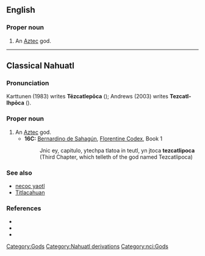 ==English==
{{wikipedia}}
===Proper noun===
{{en-proper-noun}}

# An [[Aztec]] god.

[[Category:Gods]]
[[Category:Nahuatl derivations]]

----

==Classical Nahuatl==

===Pronunciation===
Karttunen (1983) writes '''Tēzcatlepōca''' ({{IPA|/teːskatɬepoːka/}}); Andrews (2003) writes '''Tezcatl-Ihpōca''' ({{IPA|/teskatɬiʔpoːka/}}).

===Proper noun===
{{infl|nci|proper noun}}

# An [[Aztec]] god.
#*'''16C:''' [[w:Bernardino de Sahagún|Bernardino de Sahagún]], [[w:Florentine Codex|Florentine Codex]], Book 1
#*:Jnic ey, capitulo, ytechpa tlatoa in teutl, yn jtoca '''tezcatlipoca'''
#*:(Third Chapter, which telleth of the god named Tezcatlipoca)

===See also===
*[[necoc yaotl]]
*[[Titlacahuan]]

===References===
*{{cite book |author=Andrews, J. Richard |year=2003 |title=Introduction to Classical Nahuatl |edition=rev. ed. |location=Norman |publisher=University of Oklahoma Press |pages=p. 604}}
*{{cite book |author=Karttunen, Frances |year=1983 |title=An Analytical Dictionary of Nahuatl |location=Austin |publisher=University of Texas Press |pages=p. 239}}
*{{cite book |author=Sahagún, Bernardino de |year=1981 |title=Florentine Codex, Book 1 - The Gods |others=trans. by Arthur J. O. Anderson and Charles E. Dibble |location=Salt Lake City |publisher=University of Utah Press |pages=p. 5}}

[[Category:nci:Gods]]